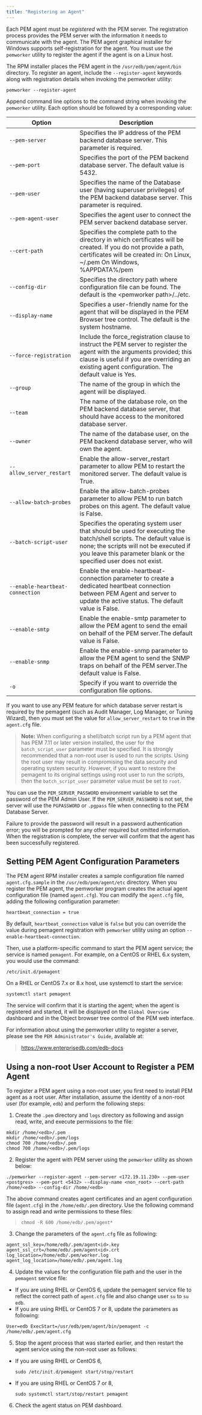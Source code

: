 ```yaml
---
title: "Registering an Agent"
---
```


<div id="registering_agent" class="registered_link"></div>


Each PEM agent must be *registered* with the PEM server. The registration process provides the PEM server with the information it needs to communicate with the agent. The PEM agent graphical installer for Windows supports self-registration for the agent. You must use the `pemworker` utility to register the agent if the agent is on a Linux host.

The RPM installer places the PEM agent in the `/usr/edb/pem/agent/bin` directory. To register an agent, include the `--register-agent` keywords along with registration details when invoking the pemworker utility:

``` text
pemworker --register-agent
```

Append command line options to the command string when invoking the `pemworker` utility. Each option should be followed by a corresponding value:

| Option                          | Description                                                                                                                                                                                                                        |
| ------------------------------- | ---------------------------------------------------------------------------------------------------------------------------------------------------------------------------------------------------------------------------------- |
| `--pem-server`                  | Specifies the IP address of the PEM backend database server. This parameter is required.                                                                                                                                           |
| `--pem-port`                    | Specifies the port of the PEM backend database server. The default value is 5432.                                                                                                                                                  |
| `--pem-user`                    | Specifies the name of the Database user (having superuser privileges) of the PEM backend database server. This parameter is required.                                                                                              |
| `--pem-agent-user`              | Specifies the agent user to connect the PEM server backend database server.                                                                                                                                                        |
| `--cert-path`                   | Specifies the complete path to the directory in which certificates will be created. If you do not provide a path, certificates will be created in: On Linux, \~/.pem On Windows, %APPDATA%/pem                                     |
| `--config-dir`                  | Specifies the directory path where configuration file can be found. The default is the \<pemworker path\>/../etc.                                                                                                                  |
| `--display-name`                | Specifies a user-friendly name for the agent that will be displayed in the PEM Browser tree control. The default is the system hostname.                                                                                           |
| `--force-registration`          | Include the force_registration clause to instruct the PEM server to register the agent with the arguments provided; this clause is useful if you are overriding an existing agent configuration. The default value is Yes.        |
| `--group`                       | The name of the group in which the agent will be displayed.                                                                                                                                                                        |
| `--team`                        | The name of the database role, on the PEM backend database server, that should have access to the monitored database server.                                                                                                       |
| `--owner`                       | The name of the database user, on the PEM backend database server, who will own the agent.                                                                                                                                         |
| `--allow_server_restart`        | Enable the allow-server_restart parameter to allow PEM to restart the monitored server. The default value is True.                                                                                                                |
| `--allow-batch-probes`          | Enable the allow-batch-probes parameter to allow PEM to run batch probes on this agent. The default value is False.                                                                                                                |
| `--batch-script-user`           | Specifies the operating system user that should be used for executing the batch/shell scripts. The default value is none; the scripts will not be executed if you leave this parameter blank or the specified user does not exist. |
| `--enable-heartbeat-connection` | Enable the enable-heartbeat-connection parameter to create a dedicated heartbeat connection between PEM Agent and server to update the active status. The default value is False.                                                  |
| `--enable-smtp`                 | Enable the enable-smtp parameter to allow the PEM agent to send the email on behalf of the PEM server.The default value is False.                                                                                                  |
| `--enable-snmp`                 | Enable the enable-snmp parameter to allow the PEM agent to send the SNMP traps on behalf of the PEM server.The default value is False.                                                                                             |
| `-o`                            | Specify if you want to override the configuration file options.                                                                                                                                                                    |

If you want to use any PEM feature for which database server restart is required by the pemagent (such as Audit Manager, Log Manager, or Tuning Wizard), then you must set the value for `allow_server_restart` to `true` in the `agent.cfg` file.

> **Note:** When configuring a shell/batch script run by a PEM agent that has PEM 7.11 or later version installed, the user for the `batch_script_user` parameter must be specified. It is strongly recommended that a non-root user is used to run the scripts. Using the root user may result in compromising the data security and operating system security. However, if you want to restore the pemagent to its original settings using root user to run the scripts, then the `batch_script_user` parameter value must be set to `root`.


You can use the `PEM_SERVER_PASSWORD` environment variable to set the password of the PEM Admin User. If the `PEM_SERVER_PASSWORD` is not set, the server will use the `PGPASSWORD` or `.pgpass` file when connecting to the PEM Database Server.

Failure to provide the password will result in a password authentication error; you will be prompted for any other required but omitted information. When the registration is complete, the server will confirm that the agent has been successfully registered.

## Setting PEM Agent Configuration Parameters

The PEM agent RPM installer creates a sample configuration file named `agent.cfg.sample` in the `/usr/edb/pem/agent/etc` directory. When you register the PEM agent, the pemworker program creates the actual agent configuration file (named `agent.cfg`). You can modify the `agent.cfg` file, adding the following configuration parameter:

``` text
heartbeat_connection = true
```

By default, `heartbeat_connection` value is `false` but you can override the value during pemagent registration with `pemworker` utility using an option `--enable-heartbeat-connection`.

Then, use a platform-specific command to start the PEM agent service; the service is named `pemagent`. For example, on a CentOS or RHEL 6.x system, you would use the command:

``` text
/etc/init.d/pemagent
```

On a RHEL or CentOS 7.x or 8.x host, use systemctl to start the service:

``` text
systemctl start pemagent
```

The service will confirm that it is starting the agent; when the agent is registered and started, it will be displayed on the `Global Overview` dashboard and in the Object browser tree control of the PEM web interface.

For information about using the pemworker utility to register a server, please see the `PEM Administrator's Guide`, available at:

> <https://www.enterprisedb.com/edb-docs>

## Using a non-root User Account to Register a PEM Agent

To register a PEM agent using a non-root user, you first need to install PEM agent as a root user. After installation, assume the identity of a non-root user (for example, `edb`) and perform the following steps:

1.  Create the `.pem` directory and `logs` directory as following and assign read, write, and execute permissions to the file:

<!-- end list -->

``` text
mkdir /home/<edb>/.pem
mkdir /home/<edb>/.pem/logs
chmod 700 /home/<edb>/.pem
chmod 700 /home/<edb>/.pem/logs
```

2.  Register the agent with PEM server using the `pemworker` utility as shown below:

<!-- end list -->

``` text
./pemworker --register-agent --pem-server <172.19.11.230> --pem-user <postgres> --pem-port <5432> --display-name <non_root> --cert-path /home/<edb> --config-dir /home/<edb>
```

The above command creates agent certificates and an agent configuration file (`agent.cfg`) in the `/home/edb/.pem` directory. Use the following command to assign read and write permissions to these files:

> `chmod -R 600 /home/edb/.pem/agent*`

3.  Change the parameters of the `agent.cfg` file as following:

<!-- end list -->

``` text
agent_ssl_key=/home/edb/.pem/agent<id>.key
agent_ssl_crt=/home/edb/.pem/agent<id>.crt
log_location=/home/edb/.pem/worker.log
agent_log_location=/home/edb/.pem/agent.log
```

4.  Update the values for the configuration file path and the user in the `pemagent` service file:

<!-- end list -->

  - If you are using RHEL or CentOS 6, update the pemagent service file to reflect the correct path of `agent.cfg` file and also change user `su` to `su edb`.
  - If you are using RHEL or CentOS 7 or 8, update the parameters as following:

<!-- end list -->

``` text
User=edb ExecStart=/usr/edb/pem/agent/bin/pemagent -c /home/edb/.pem/agent.cfg
```

5.  Stop the agent process that was started earlier, and then restart the agent service using the non-root user as follows:

<!-- end list -->

  - If you are using RHEL or CentOS 6,
    
    ``` text
    sudo /etc/init.d/pemagent start/stop/restart
    ```

  - If you are using RHEL or CentOS 7 or 8,
    
    ``` text
    sudo systemctl start/stop/restart pemagent
    ```

<!-- end list -->

6.  Check the agent status on PEM dashboard.

